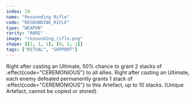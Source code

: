 ```yaml
---
index: 19
name: "Resounding Rifle"
code: "RESOUNDING_RIFLE"
type: "WEAPON"
rarity: "RARE"
image: "resounding_rifle.png"
shape: [[1, 1, 1], [0, 1, 1]]
tags: ["RITUAL", "SUPPORT"]
---
```


Right after casting an Ultimate, 50% chance to grant 2 stacks of :effect{code="CEREMONIOUS"} to all allies. Right after casting an Ultimate, each enemy defeated permanently grants 1 stack of :effect{code="CEREMONIOUS"} to this Artefact, up to 10 stacks. (Unique Artefact, cannot be copied or stored).
